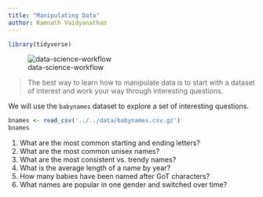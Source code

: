 ```yaml
---
title: "Manipulating Data"
author: Ramnath Vaidyanathan
---
```


```r
library(tidyverse)
```


![data-science-workflow](https://ohi-science.org/data-science-training/img/r4ds_data-science.png)


> The best way to learn how to manipulate data is to start with a dataset of interest and work your way through interesting questions. 

We will use the `babynames` dataset to explore a set of interesting questions.

```r
bnames <- read_csv('../../data/babynames.csv.gz')
bnames
```


1. What are the most common starting and ending letters?
2. What are the most common unisex names?
3. What are the most consistent vs. trendy names?
4. What is the average length of a name by year?
5. How many babies have been named after GoT characters?
6. What names are popular in one gender and switched over time?

